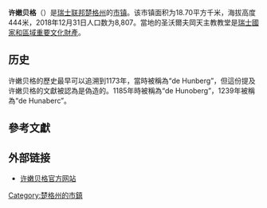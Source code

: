 {{NoteTA
| T = zh-cn:许嫩贝格; zh-tw:休倫堡;|zh-cn:许嫩贝格; zh-tw:休倫堡;
}}{{Infobox settlement
| name = 许嫩贝格
| native_name = {{lang|de|Hünenberg}}
| settlement_type = [[市镇_(瑞士)|瑞士市镇]]
| image_skyline = St.Wollfgang-AnsichtZollbrück01.JPG
| image_caption = 许嫩贝格风光
| image_seal = Hünenberg Wappen.svg
| image_map = Karte Gemeinde Hünenberg 2007.png
| map_caption = 许嫩贝格在楚格州的位置
| pushpin_map = Switzerland
| pushpin_relief = Switzerland relief location map.jpg
| pushpin_label_position = top
| pushpin_map_caption = 许嫩贝格在瑞士的位置
| subdivision_type = 国家
| subdivision_name = {{CHE}}
| subdivision_type1 = [[瑞士行政区划|州]]
| subdivision_name1 = {{flagicon|Zug|size=16px}} [[楚格州|楚格州]]
| elevation_m = 444
| area_footnotes = <ref name=面积>{{cite web|url=https://www.bfs.admin.ch/bfs/de/home/statistiken/raum-umwelt/bodennutzung-bedeckung/gesamtspektrum-regionalen-stufen/gemeinden.html|title=Arealstatistik Standard - Gemeinden nach 4 Hauptbereichen|trans_title=瑞士联邦按四种用地类型划分的市镇面积统计表|date=2018-11-26|publisher=[[瑞士联邦统计署|瑞士联邦统计署]]|language=de|accessdate=2019-11-23|archive-date=2019-11-15|archive-url=https://web.archive.org/web/20191115011326/https://www.bfs.admin.ch/bfs/de/home/statistiken/raum-umwelt/bodennutzung-bedeckung/gesamtspektrum-regionalen-stufen/gemeinden.html|dead-url=no}}</ref>
| area_total_km2 = 18.70
| population_as_of = 2018年12月31日
| population_footnotes = <ref>{{cite web|url=https://www.bfs.admin.ch/bfs/de/home/statistiken/bevoelkerung.assetdetail.7966022.html|title=Ständige Wohnbevölkerung nach Staatsangehörigkeitskategorie, Geschlecht und Gemeinde, Provisorische Jahresergebnisse, 2018|trans_title=瑞士联邦2018年按国籍、性别和市镇划分的常住人口统计表|date=2019-04-09|publisher=[[瑞士联邦统计署|瑞士联邦统计署]]|language=de|accessdate=2019-11-23|archive-date=2019-04-11|archive-url=https://web.archive.org/web/20190411063248/https://www.bfs.admin.ch/bfs/de/home/statistiken/bevoelkerung.assetdetail.7966022.html|dead-url=no}}</ref>
| population_total = 8807
| population_density_km2 = auto
| timezone = [[欧洲中部时间|CET]]
| utc_offset = +1
| timezone_DST = [[欧洲中部夏令时间|CEST]]
| utc_offset_DST = +2
| coordinates = {{coord|47|10|35|N|8|25|35|E|region:|display=inline,title}}
| postal_code_type = [[瑞士邮政编码系统|邮政编码]]
| postal_code = 6331, 6333
| blank_name = [[瑞士市镇官方编号|官方编号]]
| blank_info = 1703
| website = {{url|www.huenenberg.ch}}
}}

'''许嫩贝格'''（{{lang-de|Hünenberg}}）是[[瑞士联邦|瑞士联邦]][[楚格州|楚格州]]的[[市镇_(瑞士)|市镇]]。该市镇面积为18.70平方千米，海拔高度444米，2018年12月31日人口数为8,807。當地的圣沃爾夫岡天主教教堂是[[瑞士國家和區域重要文化財產名錄|瑞士國家和區域重要文化財產]]。

== 历史 ==

许嫩贝格的歷史最早可以追溯到1173年，當時被稱為“de Hunberg”，但這份提及许嫩贝格的文獻被認為是偽造的。1185年時被稱為“de Hunoberg”，1239年被稱為“de Hunaberc”。

== 參考文獻 ==
{{reflist}}

== 外部链接 ==
* [http://www.huenenberg.ch 许嫩贝格官方网站]{{WebCite|url=https://www.webcitation.org/67lZRUnV2?url=http://www.zug.ch/behoerden/gemeinden/hunenberg/de |date=20120519022017 |dateformat=iso }} {{de icon}}

{{Commons category|Hünenberg}}
{{Switzerland-geo-stub}}
{{楚格州行政区划}}
{{DEFAULTSORT:Hünenberg}}
[[Category:楚格州的市鎮|Category:楚格州的市鎮]]